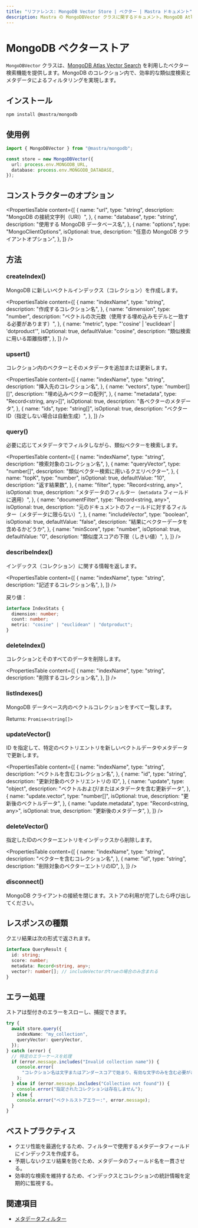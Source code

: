 ```yaml
---
title: "リファレンス: MongoDB Vector Store | ベクター | Mastra ドキュメント"
description: Mastra の MongoDBVector クラスに関するドキュメント。MongoDB Atlas と Atlas Vector Search を使用してベクター検索を提供します。
---
```


# MongoDB ベクターストア

`MongoDBVector` クラスは、[MongoDB Atlas Vector Search](https://www.mongodb.com/docs/atlas/atlas-vector-search/) を利用したベクター検索機能を提供します。MongoDB のコレクション内で、効率的な類似度検索とメタデータによるフィルタリングを実現します。

## インストール

```bash copy
npm install @mastra/mongodb
```


## 使用例

```typescript copy showLineNumbers
import { MongoDBVector } from "@mastra/mongodb";

const store = new MongoDBVector({
  url: process.env.MONGODB_URL,
  database: process.env.MONGODB_DATABASE,
});
```


## コンストラクターのオプション

<PropertiesTable
  content={[
    {
      name: "url",
      type: "string",
      description: "MongoDB の接続文字列（URI）",
    },
    {
      name: "database",
      type: "string",
      description: "使用する MongoDB データベース名",
    },
    {
      name: "options",
      type: "MongoClientOptions",
      isOptional: true,
      description: "任意の MongoDB クライアントオプション",
    },
  ]}
/>

## 方法

### createIndex()

MongoDB に新しいベクトルインデックス（コレクション）を作成します。

<PropertiesTable
  content={[
    {
      name: "indexName",
      type: "string",
      description: "作成するコレクション名",
    },
    {
      name: "dimension",
      type: "number",
      description: "ベクトルの次元数（使用する埋め込みモデルと一致する必要があります）",
    },
    {
      name: "metric",
      type: "'cosine' | 'euclidean' | 'dotproduct'",
      isOptional: true,
      defaultValue: "cosine",
      description: "類似検索に用いる距離指標",
    },
  ]}
/>

### upsert()

コレクション内のベクターとそのメタデータを追加または更新します。

<PropertiesTable
  content={[
    {
      name: "indexName",
      type: "string",
      description: "挿入先のコレクション名",
    },
    {
      name: "vectors",
      type: "number[][]",
      description: "埋め込みベクターの配列",
    },
    {
      name: "metadata",
      type: "Record<string, any>[]",
      isOptional: true,
      description: "各ベクターのメタデータ",
    },
    {
      name: "ids",
      type: "string[]",
      isOptional: true,
      description: "ベクターID（指定しない場合は自動生成）",
    },
  ]}
/>

### query()

必要に応じてメタデータでフィルタしながら、類似ベクターを検索します。

<PropertiesTable
  content={[
    {
      name: "indexName",
      type: "string",
      description: "検索対象のコレクション名",
    },
    {
      name: "queryVector",
      type: "number[]",
      description: "類似ベクター検索に用いるクエリベクター",
    },
    {
      name: "topK",
      type: "number",
      isOptional: true,
      defaultValue: "10",
      description: "返す結果数",
    },
    {
      name: "filter",
      type: "Record<string, any>",
      isOptional: true,
      description: "メタデータのフィルター（`metadata` フィールドに適用）",
    },
    {
      name: "documentFilter",
      type: "Record<string, any>",
      isOptional: true,
      description: "元のドキュメントのフィールドに対するフィルター（メタデータに限らない）",
    },
    {
      name: "includeVector",
      type: "boolean",
      isOptional: true,
      defaultValue: "false",
      description: "結果にベクターデータを含めるかどうか",
    },
    {
      name: "minScore",
      type: "number",
      isOptional: true,
      defaultValue: "0",
      description: "類似度スコアの下限（しきい値）",
    },
  ]}
/>

### describeIndex()

インデックス（コレクション）に関する情報を返します。

<PropertiesTable
  content={[
{
  name: "indexName",
  type: "string",
  description: "記述するコレクション名",
},
]}
/>

戻り値：

```typescript copy
interface IndexStats {
  dimension: number;
  count: number;
  metric: "cosine" | "euclidean" | "dotproduct";
}
```


### deleteIndex()

コレクションとそのすべてのデータを削除します。

<PropertiesTable
  content={[
    {
      name: "indexName",
      type: "string",
      description: "削除するコレクション名",
    },
  ]}
/>

### listIndexes()

MongoDB データベース内のベクトルコレクションをすべて一覧します。

Returns: `Promise<string[]>`

### updateVector()

ID を指定して、特定のベクトリエントリを新しいベクトルデータやメタデータで更新します。

<PropertiesTable
  content={[
    {
      name: "indexName",
      type: "string",
      description: "ベクトルを含むコレクション名",
    },
    {
      name: "id",
      type: "string",
      description: "更新対象のベクトリエントリの ID",
    },
    {
      name: "update",
      type: "object",
      description: "ベクトルおよび/またはメタデータを含む更新データ",
    },
    {
      name: "update.vector",
      type: "number[]",
      isOptional: true,
      description: "更新後のベクトルデータ",
    },
    {
      name: "update.metadata",
      type: "Record<string, any>",
      isOptional: true,
      description: "更新後のメタデータ",
    },
  ]}
/>

### deleteVector()

指定したIDのベクターエントリをインデックスから削除します。

<PropertiesTable
  content={[
    {
      name: "indexName",
      type: "string",
      description: "ベクターを含むコレクション名",
    },
    {
      name: "id",
      type: "string",
      description: "削除対象のベクターエントリのID",
    },
  ]}
/>

### disconnect()

MongoDB クライアントの接続を閉じます。ストアの利用が完了したら呼び出してください。

## レスポンスの種類

クエリ結果は次の形式で返されます。

```typescript copy
interface QueryResult {
  id: string;
  score: number;
  metadata: Record<string, any>;
  vector?: number[]; // includeVectorがtrueの場合のみ含まれる
}
```


## エラー処理

ストアは型付きのエラーをスローし、捕捉できます。

```typescript copy
try {
  await store.query({
    indexName: "my_collection",
    queryVector: queryVector,
  });
} catch (error) {
  // 特定のエラーケースを処理
  if (error.message.includes("Invalid collection name")) {
    console.error(
      "コレクション名は文字またはアンダースコアで始まり、有効な文字のみを含む必要があります。",
    );
  } else if (error.message.includes("Collection not found")) {
    console.error("指定されたコレクションは存在しません");
  } else {
    console.error("ベクトルストアエラー:", error.message);
  }
}
```


## ベストプラクティス

- クエリ性能を最適化するため、フィルターで使用するメタデータフィールドにインデックスを作成する。
- 予期しないクエリ結果を防ぐため、メタデータのフィールド名を一貫させる。
- 効率的な検索を維持するため、インデックスとコレクションの統計情報を定期的に監視する。

## 関連項目

- [メタデータフィルター](../rag/metadata-filters)